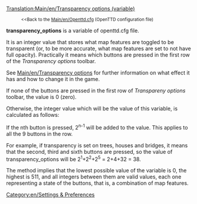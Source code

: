 [[Translation:Main/en/Transparency options (variable)]]
:<small><<Back to the [[Main/en/Openttd.cfg]] (OpenTTD configuration file)</small>

'''transparency_options''' is a variable of openttd.cfg file.

It is an integer value that stores what map features are toggled to be transparent (or, to be more accurate, what map features are set to not have full opacity). Practically it means which buttons are pressed in the first row of the ''Transparency options'' toolbar.

See [[Main/en/Transparency options]] for further information on what effect it has and how to change it in the game.

If none of the buttons are pressed in the first row of ''Transpareny options'' toolbar, the value is 0 (zero).

Otherwise, the integer value which will be the value of this variable, is calculated as follows:

If the nth button is pressed, 2<sup>n-1</sup> will be added to the value. This applies to all the 9 buttons in the row.

For example, if transparency is set on trees, houses and bridges, it means that the second, third and sixth buttons are pressed, so the value of transparency_options will be 2<sup>1</sup>+2<sup>2</sup>+2<sup>5</sup> = 2+4+32 = 38.

The method implies that the lowest possible value of the variable is 0, the highest is 511, and all integers between them are valid values, each one representing a state of the buttons, that is, a combination of map features.

[[Category:en/Settings & Preferences]]